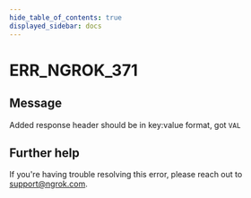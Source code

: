 ```yaml
---
hide_table_of_contents: true
displayed_sidebar: docs
---
```



# ERR_NGROK_371

## Message

Added response header should be in key:value format, got `VAL`

<ErrorDetails error="err_ngrok_371" />

## Further help

If you're having trouble resolving this error, please reach out to [support@ngrok.com](mailto:support@ngrok.com?subject=Help%20with%20ERR_NGROK_371).
